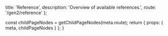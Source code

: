 

  title: 'Reference',
  description: 'Overview of available references.',
  route: '/gen2/reference'
};

  const childPageNodes = getChildPageNodes(meta.route);
  return {
    props: {
      meta,
      childPageNodes
    }
  };
}

<Overview childPageNodes={props.childPageNodes} />
